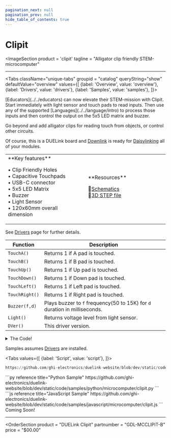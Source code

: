 ```yaml
---
pagination_next: null
pagination_prev: null
hide_table_of_contents: true
---
```



# Clipit

<ImageSection
    product = 'clipit'
    tagline = "Alligator clip friendly STEM-microcomputer"
></ImageSection>

---

<Tabs className="unique-tabs" groupid = "catalog" queryString="show" defaultValue="overview"
  values={[
    {label: 'Overview', value: 'overview'},
    {label: 'Drivers', value: 'drivers'},
    {label: 'Samples', value: 'samples'},
  ]}>

<TabItem value="overview">
[Educators](../../educators) can now elevate their STEM-mission with Clipit. Start immediately with light sensor and touch pads to read inputs. Then use any of the supported [Languages](../../language/intro) to process those inputs and then control the output on the 5x5 LED matrix and buzzer.

Go beyond and add alligator clips for reading touch from objects, or control other circuits.

Of course, this is a DUELink board and [Downlink](../../interface/downlink) is ready for [Daisylinking](../../engine/daisylink) all of your modules.

<table><td width='50%'>
**Key features**

• Clip Friendly Holes<br/>
• Capacitive Touchpads<br/>
• USB-C connector<br/>
• 5x5 LED Matrix<br/>
• Buzzer<br/>
• Light Sensor<br/>
• 120x60mm overall dimension<br/>

</td><td width='50%'>
**Resources**

📄[Schematics](pathname:///sch/gdl-mcclipit-b.pdf)<br/>
🔩[3D STEP file](pathname:///3d/gdl-mcclipit-b.step)<br/>

</td></table>

</TabItem>

<TabItem value="drivers">

See [Drivers](../../engine/drivers) page for further details.

Function | Description
---| ---
`TouchA()` | Returns 1 if A pad is touched.
`TouchB()` | Returns 1 if B pad is touched.
`TouchUp()` | Returns 1 if Up pad is touched.
`TouchDown()` | Returns 1 if Down pad is touched.
`TouchLeft()` | Returns 1 if Left pad is touched.
`TouchRight()` | Returns 1 if Right pad is touched.
`Buzzer(f,d)` | Plays buzzer to `f` frequency(50 to 15K) for `d` duration in milliseconds.
`Light()` | Returns voltage level from light sensor.
`DVer()` | This driver version.

<details>
  <summary>The Code!</summary>

```py reference title="Clipit Driver"
https://github.com/ghi-electronics/duelink-website/blob/dev/static/code/drivers/microcomputer/clipit.txt
```

</details>
</TabItem>

<TabItem value="samples">

Samples assumes [Drivers](../../engine/drivers) are installed.

<Tabs
  values={[
    {label: 'Script', value: 'script'},
]}>

<TabItem value="script">

```py reference title="Script Sample"
https://github.com/ghi-electronics/duelink-website/blob/dev/static/code/samples/script/microcomputer/clipit.txt
```
</TabItem>

<TabItem value="py">
```py reference title="Python Sample"
https://github.com/ghi-electronics/duelink-website/blob/dev/static/code/samples/python/microcomputer/clipit.py
```
</TabItem>

<TabItem value="js">
```js reference title="JavaScript Sample"
https://github.com/ghi-electronics/duelink-website/blob/dev/static/code/samples/javascript/microcomputer/clipit.js
```

</TabItem>
</Tabs>
</TabItem>

<TabItem value="projects">
Coming Soon!
</TabItem>
</Tabs>

---

<OrderSection
    product = "DUELink Clipit"
    partnumber = "GDL-MCCLIPIT-B"
    price = "$00.00"
></OrderSection>
